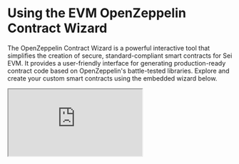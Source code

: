 # Using the EVM OpenZeppelin Contract Wizard

The OpenZeppelin Contract Wizard is a powerful interactive tool that simplifies the creation of secure, standard-compliant smart contracts for Sei EVM. It provides a user-friendly interface for generating production-ready contract code based on OpenZeppelin's battle-tested libraries. Explore and create your custom smart contracts using the embedded wizard below.

<div>
  <iframe src="https://wizard.openzeppelin.com/embed" className="w-full h-[700px] border-0 !border-0 bg-white dark:bg-black" title="OpenZeppelin Contract Wizard" />
</div>

## Benefits of Using the Wizard

- **Security First**: All generated contracts use audited, industry-standard implementations from OpenZeppeling
- **Time-Saving**: Eliminate boilerplate code and common setup configurations
- **Customizable**: Tailor contracts to your specific requirements through an intuitive UI
- **Educational**: Learn best practices by examining professionally structured contract code
- **Up-to-Date**: Always generates code compatible with the latest Solidity versions and standards

## Available Contract Types

<div className="overflow-x-auto max-w-full">
  <table className="w-full divide-y divide-neutral-200 dark:divide-neutral-800">
    <thead>
      <tr>
        <th className="px-4 py-3 text-left text-sm font-medium text-neutral-900 dark:text-neutral-100">Contract Type</th>
        <th className="px-4 py-3 text-left text-sm font-medium text-neutral-900 dark:text-neutral-100">Description</th>
        <th className="px-4 py-3 text-left text-sm font-medium text-neutral-900 dark:text-neutral-100">Common Use Cases</th>
      </tr>
    </thead>
    <tbody className="divide-y divide-neutral-200 dark:divide-neutral-800">
      <tr>
        <td className="px-4 py-3 text-sm text-neutral-900 dark:text-neutral-100 whitespace-nowrap font-medium">ERC20</td>
        <td className="px-4 py-3 text-sm text-neutral-600 dark:text-neutral-400 whitespace-nowrap">Standard fungible token</td>
        <td className="px-4 py-3 text-sm text-neutral-600 dark:text-neutral-400">Cryptocurrencies, utility tokens, governance tokens</td>
      </tr>
      <tr>
        <td className="px-4 py-3 text-sm text-neutral-900 dark:text-neutral-100 whitespace-nowrap font-medium">ERC721</td>
        <td className="px-4 py-3 text-sm text-neutral-600 dark:text-neutral-400 whitespace-nowrap">Non-fungible token (NFT)</td>
        <td className="px-4 py-3 text-sm text-neutral-600 dark:text-neutral-400">Digital collectibles, art, real estate, certifications</td>
      </tr>
      <tr>
        <td className="px-4 py-3 text-sm text-neutral-900 dark:text-neutral-100 whitespace-nowrap font-medium">ERC1155</td>
        <td className="px-4 py-3 text-sm text-neutral-600 dark:text-neutral-400 whitespace-nowrap">Multi-token standard</td>
        <td className="px-4 py-3 text-sm text-neutral-600 dark:text-neutral-400">Gaming assets, mixed fungible/non-fungible collections</td>
      </tr>
      <tr>
        <td className="px-4 py-3 text-sm text-neutral-900 dark:text-neutral-100 whitespace-nowrap font-medium">Governor</td>
        <td className="px-4 py-3 text-sm text-neutral-600 dark:text-neutral-400 whitespace-nowrap">On-chain governance</td>
        <td className="px-4 py-3 text-sm text-neutral-600 dark:text-neutral-400">DAO voting systems, protocol management</td>
      </tr>
      <tr>
        <td className="px-4 py-3 text-sm text-neutral-900 dark:text-neutral-100 whitespace-nowrap font-medium">Stablecoin</td>
        <td className="px-4 py-3 text-sm text-neutral-600 dark:text-neutral-400 whitespace-nowrap">Price-stable cryptocurrency</td>
        <td className="px-4 py-3 text-sm text-neutral-600 dark:text-neutral-400">Trading pairs, remittances, reducing volatility, payment systems</td>
      </tr>
      <tr>
        <td className="px-4 py-3 text-sm text-neutral-900 dark:text-neutral-100 whitespace-nowrap font-medium">Real-World-Asset</td>
        <td className="px-4 py-3 text-sm text-neutral-600 dark:text-neutral-400 whitespace-nowrap">Tokenized physical assets</td>
        <td className="px-4 py-3 text-sm text-neutral-600 dark:text-neutral-400">Real estate, commodities, securities, debt instruments, invoices</td>
      </tr>
      <tr>
        <td className="px-4 py-3 text-sm text-neutral-900 dark:text-neutral-100 whitespace-nowrap font-medium">Account</td>
        <td className="px-4 py-3 text-sm text-neutral-600 dark:text-neutral-400 whitespace-nowrap">Programmable Wallet (ERC-4337) </td>
        <td className="px-4 py-3 text-sm text-neutral-600 dark:text-neutral-400">Account abstraction, Multi signature wallets, EOA Delegation</td>
      </tr>
      <tr>
        <td className="px-4 py-3 text-sm text-neutral-900 dark:text-neutral-100 whitespace-nowrap font-medium">Custom</td>
        <td className="px-4 py-3 text-sm text-neutral-600 dark:text-neutral-400 whitespace-nowrap">Specialized contracts</td>
        <td className="px-4 py-3 text-sm text-neutral-600 dark:text-neutral-400">Access control, payment systems, timelock functions</td>
      </tr>
    </tbody>
  </table>
</div>

## Step-by-Step Guide

1. **Access the Wizard**: Use the embedded widget from OpenZeppelin above or visit [wizard.openzeppelin.com](https://wizard.openzeppelin.com/)
2. **Select Contract Type**: Choose the standard that matches your project needs (ERC20, ERC721, etc.)
3. **Configure Basic Settings**:
   - Set token name and symbol
   - Choose Solidity version
   - Select access control mechanism (Ownable, Roles, etc.)
4. **Add Security Features**:
   - Pausable functionality
   - Permit extensions
   - Flash minting capabilities
   - Voting mechanisms
5. **Customize Token Behavior**:
   - Premint options
   - Burning capabilities
   - Token transfer rules
   - Supply management
6. **Review Generated Code**: The code updates in real-time as you make selections
7. **Copy and Implement**: Use the "Copy to clipboard" button to export your contract code
8. **Deploy**: The generated code is ready for compilation and deployment

## Tips for Effective Use

- **Start Simple**: Begin with minimal features and add complexity incrementally
- **Understand Each Option**: Hover over the question icons (?) for detailed explanations
- **Review Dependencies**: Note which OpenZeppelin libraries your contract imports
- **Consider Gas Costs**: More features generally mean higher deployment and operation costs
- **Customize Post-Generation**: The wizard provides a starting point—most projects will require additional customization

## Learn More

- [OpenZeppelin Contracts Documentation](https://docs.openzeppelin.com/contracts/)
- [OpenZeppelin GitHub Repository](https://github.com/OpenZeppelin/openzeppelin-contracts)
- [OpenZeppelin Community Forum](https://forum.openzeppelin.com/)
